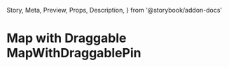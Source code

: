   Story,
  Meta,
  Preview,
  Props,
  Description,
} from '@storybook/addon-docs'

<Meta title="Components|MapWithDraggablePin" component={MapWithDraggablePin}
 />

# Map with Draggable MapWithDraggablePin

<Story name="Default">
  <MapWithDraggablePin position={{ lat: 0, lng: 0 }} />
</Story>
